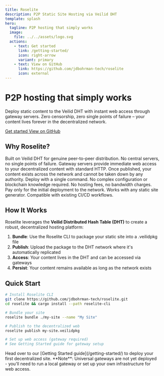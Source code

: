 ```yaml
---
title: Roselite
description: P2P Static Site Hosting via Veilid DHT
template: splash
hero:
  tagline: P2P hosting that simply works
  image:
    file: ../../assets/logo.svg
  actions:
    - text: Get started
      link: /getting-started/
      icon: right-arrow
      variant: primary
    - text: View on GitHub
      link: https://github.com/jdbohrman-tech/roselite
      icon: external
---
```



<div class="hero">
  <div class="hero-content">
    <h1>P2P hosting that simply works</h1>
    <p>
      Deploy static content to the Veilid DHT with instant web access through gateway 
      servers. Zero censorship, zero single points of failure – your content lives forever in 
      the decentralized network.
    </p>
    <div class="hero-buttons">
      <a href="/getting-started/" class="hero-button hero-button-primary">
        Get started
      </a>
      <a href="https://github.com/jdbohrman-tech/roselite" class="hero-button hero-button-secondary" target="_blank">
        View on GitHub
      </a>
    </div>
  </div>
</div>

<div class="max-w-6xl mx-auto px-6 py-16">

## Why Roselite?

<CardGrid>
  <Card title="🌐 Truly Decentralized" icon="globe">
    Built on Veilid DHT for genuine peer-to-peer distribution. No central servers, no single points of failure.
  </Card>
  
  <Card title="🚀 Instant Access" icon="rocket">
    Gateway servers provide immediate web access to your decentralized content with standard HTTP.
  </Card>
  
  <Card title="🔒 Censorship Resistant" icon="shield">
    Once published, your content exists across the network and cannot be taken down by any authority.
  </Card>
  
  <Card title="⚡ Simple Deployment" icon="lightning">
    Deploy with a single command. No complex configuration or blockchain knowledge required.
  </Card>
  
  <Card title="💰 Cost Effective" icon="heart">
    No hosting fees, no bandwidth charges. Pay only for the initial deployment to the network.
  </Card>
  
  <Card title="🔧 Developer Friendly" icon="setting">
    Works with any static site generator. Compatible with existing CI/CD workflows.
  </Card>
</CardGrid>

## How It Works

Roselite leverages the **Veilid Distributed Hash Table (DHT)** to create a robust, decentralized hosting platform:

1. **Bundle**: Use the Roselite CLI to package your static site into a .veilidpkg file
2. **Publish**: Upload the package to the DHT network where it's automatically replicated
3. **Access**: Your content lives in the DHT and can be accessed via gateways
4. **Persist**: Your content remains available as long as the network exists

## Quick Start

```bash
# Install Roselite CLI
git clone https://github.com/jdbohrman-tech/roselite.git
cd roselite && cargo install --path roselite-cli

# Bundle your site
roselite bundle ./my-site --name "My Site"

# Publish to the decentralized web
roselite publish my-site.veilidpkg

# Set up web access (gateway required)
# See Getting Started guide for gateway setup
```

<Card title="Ready to get started?" icon="open-book">
  Head over to our [Getting Started guide](/getting-started/) to deploy your first decentralized site. **Note**: Universal gateways are not yet deployed - you'll need to run a local gateway or set up your own infrastructure for web access.
</Card>

</div>
